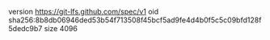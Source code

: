 version https://git-lfs.github.com/spec/v1
oid sha256:8b8db06946ded53b54f713508f45bcf5ad9fe4d4b0f5c5c09bfd128f5dedc9b7
size 4096
